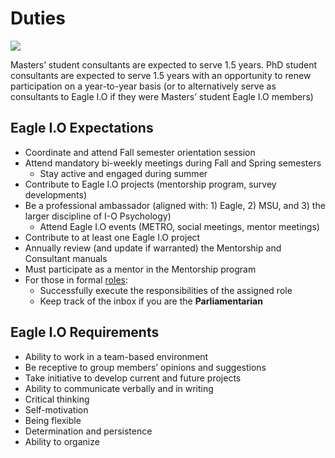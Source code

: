 # Duties {#duties}

![](images/duty.jpg)

Masters' student consultants are expected to serve 1.5 years. PhD student consultants are expected to serve 1.5 years with an opportunity to renew participation on a year-to-year basis (or to alternatively serve as consultants to Eagle I.O if they were Masters' student Eagle I.O members) 

## Eagle I.O Expectations 
+ Coordinate and attend Fall semester orientation session 
+ Attend mandatory bi-weekly meetings during Fall and Spring semesters
    + Stay active and engaged during summer
+ Contribute to Eagle I.O projects (mentorship program, survey developments)
+ Be a professional ambassador (aligned with: 1) Eagle, 2) MSU, and 3) the larger discipline of I-O Psychology)
    + Attend Eagle I.O events (METRO, social meetings, mentor meetings)
+ Contribute to at least one Eagle I.O project
+ Annually review (and update if warranted) the Mentorship and Consultant manuals
+ Must participate as a mentor in the Mentorship program
+ For those in formal [roles](#roles):
    + Successfully execute the responsibilities of the assigned role
    + Keep track of the inbox if you are the **Parliamentarian**

## Eagle I.O Requirements 
+ Ability to work in a team-based environment 
+ Be receptive to group members' opinions and suggestions
+ Take initiative to develop current and future projects
+ Ability to communicate verbally and in writing
+ Critical thinking
+ Self-motivation
+ Being flexible
+ Determination and persistence
+ Ability to organize


